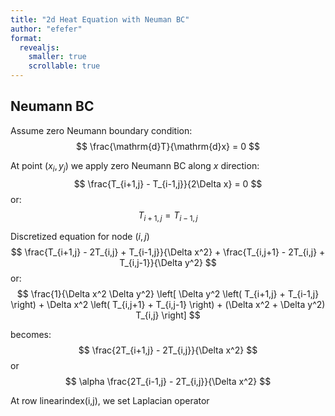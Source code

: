 ```yaml
---
title: "2d Heat Equation with Neuman BC"
author: "efefer"
format:
  revealjs:
    smaller: true
    scrollable: true
---
```


## Neumann BC

Assume zero Neumann boundary condition:
$$
\frac{\mathrm{d}T}{\mathrm{d}x} = 0
$$

At point $(x_i,y_j)$ we apply zero Neumann BC along $x$ direction:
$$
\frac{T_{i+1,j} - T_{i-1,j}}{2\Delta x} = 0
$$
or:
$$
T_{i+1,j} = T_{i-1,j}
$$

Discretized equation for node $(i,j)$
$$
\frac{T_{i+1,j} - 2T_{i,j} + T_{i-1,j}}{\Delta x^2} +
\frac{T_{i,j+1} - 2T_{i,j} + T_{i,j-1}}{\Delta y^2}
$$
or:
$$
\frac{1}{\Delta x^2 \Delta y^2}
\left[
    \Delta y^2 \left( T_{i+1,j} + T_{i-1,j} \right) +
    \Delta x^2 \left( T_{i,j+1} + T_{i,j-1} \right) +
    (\Delta x^2 + \Delta y^2) T_{i,j}
\right]
$$


becomes:
$$
\frac{2T_{i+1,j} - 2T_{i,j}}{\Delta x^2}
$$
or
$$
\alpha \frac{2T_{i-1,j} - 2T_{i,j}}{\Delta x^2}
$$

At row linearindex(i,j), we set Laplacian operator